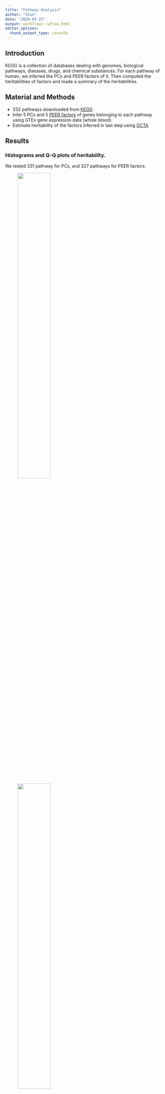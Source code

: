 ```yaml
---
title: "Pathway Analysis"
author: "XSun"
date: "2020-03-23"
output: workflowr::wflow_html
editor_options:
  chunk_output_type: console
---
```


## Introduction

KEGG is a collection of databases dealing with genomes, biological pathways, diseases, drugs, and chemical substances. For each pathway of human, we inferred the PCs and PEER factors of it. Then computed the heritabilities of factors and made a summary of the heritabilities.


## Material and Methods
- 332 pathways downloaded from [KEGG](https://www.genome.jp/kegg-bin/get_htext?hsa00001.keg) .
- Infer 5 PCs and 5 [PEER factors](https://github.com/PMBio/peer/wiki/Installation-instructions) of genes belonging to each pathway using GTEx gene expression data (whole blood).
- Estimate heritability of the factors inferred in last step using [GCTA]( https://cnsgenomics.com/software/gcta/#GREML)

## Results

### Histograms and Q-Q plots of heritability.
We tested 331 pathway for PCs, and 327 pathways for PEER factors.


<figure class="half">
    <img src="https://github.com/xsun1229/pathway_analysis/raw/master/output/hist_pc_H.jpeg" width="50%">
    <img src="https://github.com/xsun1229/pathway_analysis/raw/master/output/hist_peer_H.jpeg" width="50%">
</figure>

<figure class="half">
    <img src="https://github.com/xsun1229/pathway_analysis/raw/master/output/qqplot_pc.jpeg" width="50%">
    <img src="https://github.com/xsun1229/pathway_analysis/raw/master/output/qqplot_peer.jpeg" width="50%">

</figure>



### 6 pathways that have p < 0.001.

04672 Intestinal immune network for IgA production [PATH:hsa04672]

04940 Type I diabetes mellitus [PATH:hsa04940]

05310 Asthma [PATH:hsa05310]

05320 Autoimmune thyroid disease [PATH:hsa05320]

05330 Allograft rejection [PATH:hsa05330]

05332 Graft-versus-host disease [PATH:hsa05332]

More details for these pathways:

PCs 

| pcs | V.G/Vpcs | SE       | zscore      | pval        | pwy                                                    |
|-----|----------|----------|-------------|-------------|--------------------------------------------------------|
| 1   | 1.00E-06 | 0.051299 | 1.95E-05    | 0.499992223 | 193-04672-Intestinal immune network for IgA production |
| 2   | 0.184676 | 0.130934 | 1.410451067 | 0.079203268 | 193                                                    |
| 3   | 0.241067 | 0.156027 | 1.545033872 | 0.061169035 | 193                                                    |
| 4   | 0.253084 | 0.180203 | 1.404438328 | 0.080094182 | 193                                                    |
| 5   | 0.999999 | 0.285125 | 3.507230162 | 0.000226399 | 193                                                    |
| 1   | 0.014928 | 0.049005 | 0.304621977 | 0.38032704  | 238-04940-Type I diabetes mellitus                     |
| 2   | 0.065321 | 0.076056 | 0.858854002 | 0.195210535 | 238                                                    |
| 3   | 0.202372 | 0.171709 | 1.17857538  | 0.11928365  | 238                                                    |
| 4   | 1.00E-06 | 0.041353 | 2.42E-05    | 0.499990353 | 238                                                    |
| 5   | 0.999999 | 0.298475 | 3.350361002 | 0.000403532 | 238                                                    |
| 1   | 1.00E-06 | 0.035349 | 2.83E-05    | 0.499988714 | 320                                                    |
| 2   | 0.180083 | 0.118248 | 1.522926392 | 0.063888561 | 320-05310-Asthma                                       |
| 3   | 0.999999 | 0.29807  | 3.354913275 | 0.000396949 | 320                                                    |
| 4   | 0.233747 | 0.164569 | 1.420358634 | 0.07775165  | 320                                                    |
| 5   | 0.059011 | 0.082245 | 0.717502584 | 0.236532021 | 320                                                    |
| 1   | 1.00E-06 | 0.033148 | 3.02E-05    | 0.499987965 | 321                                                    |
| 2   | 0.090302 | 0.099304 | 0.90934907  | 0.181582948 | 321-05320-Autoimmune thyroid disease                   |
| 3   | 0.086179 | 0.098528 | 0.87466507  | 0.190878086 | 321                                                    |
| 4   | 0.000577 | 0.032654 | 0.017670117 | 0.49295101  | 321                                                    |
| 5   | 0.999999 | 0.283358 | 3.529100996 | 0.000208487 | 321                                                    |
| 1   | 0.004783 | 0.037823 | 0.126457447 | 0.449684916 | 325-05330-Allograft rejection                          |
| 2   | 0.085104 | 0.092879 | 0.916288935 | 0.179757685 | 325                                                    |
| 3   | 0.289925 | 0.175926 | 1.647994043 | 0.049676947 | 325                                                    |
| 4   | 0.999999 | 0.290109 | 3.446976826 | 0.000283449 | 325                                                    |
| 5   | 0.14837  | 0.146034 | 1.015996275 | 0.15481558  | 325                                                    |
| 1   | 0.073995 | 0.100199 | 0.738480424 | 0.230111279 | 326-05332-Graft-versus-host disease                    |
| 2   | 0.079711 | 0.082892 | 0.961624765 | 0.168119063 | 326                                                    |
| 3   | 0.39054  | 0.189335 | 2.06269311  | 0.019570897 | 326                                                    |
| 4   | 0.999999 | 0.299503 | 3.33886138  | 0.000420613 | 326                                                    |
| 5   | 0.026065 | 0.060828 | 0.428503321 | 0.334142358 | 326                                                    |

PEER factors

| PEER | V.G/Vpeer | SE       | zscore      | pval        | pwy                                                    |
|------|-----------|----------|-------------|-------------|--------------------------------------------------------|
| 1    | 1.00E-06  | 0.052987 | 1.89E-05    | 0.499992471 | 193-04672-Intestinal immune network for IgA production |
| 2    | 0.16486   | 0.133667 | 1.233363508 | 0.108720087 | 193                                                    |
| 3    | 0.192969  | 0.150982 | 1.278092753 | 0.100608362 | 193                                                    |
| 4    | 0.340946  | 0.189605 | 1.798190976 | 0.036073375 | 193                                                    |
| 5    | 0.999999  | 0.297822 | 3.357706952 | 0.000392959 | 193                                                    |
| 1    | 0.0097    | 0.042336 | 0.229119426 | 0.409388048 | 238                                                    |
| 2    | 0.072127  | 0.081949 | 0.880144968 | 0.189390391 | 238-04940-Type I diabetes mellitus                     |
| 3    | 0.242952  | 0.171103 | 1.419916658 | 0.077815973 | 238                                                    |
| 4    | 1.00E-06  | 0.134382 | 7.44E-06    | 0.499997031 | 238                                                    |
| 5    | 0.999999  | 0.296602 | 3.371518061 | 0.000373776 | 238                                                    |
| 1    | 1.00E-06  | 0.040453 | 2.47E-05    | 0.499990138 | 320                                                    |
| 2    | 0.200375  | 0.132193 | 1.515776176 | 0.064787979 | 320-05310-Asthma                                       |
| 3    | 0.999999  | 0.296925 | 3.367850467 | 0.000378783 | 320                                                    |
| 4    | 0.238553  | 0.175677 | 1.35790684  | 0.087246623 | 320                                                    |
| 5    | 0.179899  | 0.163146 | 1.102687164 | 0.135081522 | 320                                                    |
| 1    | 1.00E-06  | 0.034226 | 2.92E-05    | 0.499988344 | 321                                                    |
| 2    | 0.070763  | 0.088961 | 0.795438451 | 0.21317925  | 321-05320-Autoimmune thyroid disease                   |
| 3    | 0.340131  | 0.176862 | 1.923143468 | 0.027231017 | 321                                                    |
| 4    | 0.999999  | 0.276513 | 3.616462879 | 0.000149328 | 321                                                    |
| 5    | 0.874147  | 0.258184 | 3.385752022 | 0.000354917 | 321                                                    |
| 1    | 0.000323  | 0.031457 | 0.010267985 | 0.495903739 | 325-05330-Allograft rejection                          |
| 2    | 0.074303  | 0.087989 | 0.84445783  | 0.199206809 | 325                                                    |
| 3    | 0.282142  | 0.175747 | 1.60538729  | 0.0542043   | 325                                                    |
| 4    | 0.999999  | 0.289522 | 3.453965502 | 0.000276204 | 325                                                    |
| 5    | 0.22603   | 0.168452 | 1.341806568 | 0.089829361 | 325                                                    |
| 1    | 0.060135  | 0.089191 | 0.67422722  | 0.250083433 | 326-05332-Graft-versus-host disease                    |
| 2    | 0.101562  | 0.095271 | 1.066032686 | 0.143204433 | 326                                                    |
| 3    | 0.321201  | 0.181533 | 1.769380774 | 0.038415176 | 326                                                    |
| 4    | 0.999999  | 0.293029 | 3.412628102 | 0.000321698 | 326                                                    |
| 5    | 0.181689  | 0.152813 | 1.188962981 | 0.117227117 | 326                                                    |

### Results of 'Type I diabetes mellitus' pathway (PCA). 

We performed association test between the fifth PC and all SNPs using Plink. Since SNPs in MHC has p < 1e-100, We show the results after removing MHC. 
Besides, we corrected the results for genotype PCs. We used Plink to compute 10 PCs and used them as corvariates in association test.  

Manhattan plot
<figure class="half">
    <img src="https://github.com/xsun1229/pathway_analysis/raw/master/output/man_noMHC_co.jpeg" width="50%">
</figure> 
The red line here means -log10(p-value) is 5e-8.

QQ plot 

<figure class="half">
    <img src="https://github.com/xsun1229/pathway_analysis/raw/master/output/T1D_noMHC_co.jpeg" width="50%">
</figure>
Here's the qqplot of observed p-values vs expected p-values(uniform distribution).

```r

```

